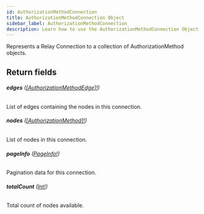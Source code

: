 ```yaml
---
id: AuthorizationMethodConnection
title: AuthorizationMethodConnection Object
sidebar_label: AuthorizationMethodConnection
description: Learn how to use the AuthorizationMethodConnection Object for 's API.
---
```


Represents a Relay Connection to a collection of AuthorizationMethod objects.

## Return fields

###### <b>edges</b> ([[AuthorizationMethodEdge]!](api/schema/object/AuthorizationMethodEdge.mdx))

List of edges containing the nodes in this connection.

###### <b>nodes</b> ([[AuthorizationMethod]!](api/schema/object/AuthorizationMethod.mdx))

List of nodes in this connection.

###### <b>pageInfo</b> ([PageInfo!](api/schema/object/PageInfo.mdx))

Pagination data for this connection.

###### <b>totalCount</b> ([Int!](api/schema/scalar/Int.mdx))

Total count of nodes available.
